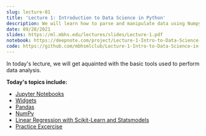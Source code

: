 ```yaml
---
slug: lecture-01
title: 'Lecture 1: Introduction to Data Science in Python'
description: We will learn how to parse and manipulate data using Numpy and Pandas, and perform visualization with Matplotlib and Seaborn. We will analyze a real dataset using scikit-learn and statsmodel, demonstrating how to perform basic statistical tasks in Python.
date: 09/28/2021
slides: https://ml.mbhs.edu/lectures/slides/Lecture-1.pdf
notebook: https://deepnote.com/project/Lecture-1-Intro-to-Data-Science-in-Python-V1r13GWoQNKey1jXVybHwA/%2FLecture-1-Intro-to-Data-Science-in-Python%2FDataSciIntro.ipynb
code: https://github.com/mbhsmlclub/Lecture-1-Intro-to-Data-Science-in-Python
---
```

In today's lecture, we will get aquainted with the basic tools used to perform data analysis.


**Today's topics include:**
- [Jupyter Notebooks](https://deepnote.com/project/Lecture-1-Intro-to-Data-Science-in-Python-V1r13GWoQNKey1jXVybHwA/%2FLecture-1-Intro-to-Data-Science-in-Python%2FDataSciIntro.ipynb#00002-28eb6661-b03e-451b-8727-5556ccecb17c)
- [Widgets](https://deepnote.com/project/Lecture-1-Intro-to-Data-Science-in-Python-V1r13GWoQNKey1jXVybHwA/%2FLecture-1-Intro-to-Data-Science-in-Python%2FDataSciIntro.ipynb#00010-a5ec21b5-6738-410e-a6bf-80fc6c2d222b)
- [Pandas](https://deepnote.com/project/Lecture-1-Intro-to-Data-Science-in-Python-V1r13GWoQNKey1jXVybHwA/%2FLecture-1-Intro-to-Data-Science-in-Python%2FDataSciIntro.ipynb#00013-d3bc29ff-e3ce-46bb-a355-9057bddfc0bd)
- [NumPy](https://deepnote.com/project/Lecture-1-Intro-to-Data-Science-in-Python-V1r13GWoQNKey1jXVybHwA/%2FLecture-1-Intro-to-Data-Science-in-Python%2FDataSciIntro.ipynb#00026-f77e3587-d3bc-4da3-b095-ce64a0947f90)
- [Linear Regression with Scikit-Learn and Statsmodels](https://deepnote.com/project/Lecture-1-Intro-to-Data-Science-in-Python-V1r13GWoQNKey1jXVybHwA/%2FLecture-1-Intro-to-Data-Science-in-Python%2FDataSciIntro.ipynb#00032-9dc9b5ea-ac56-4ea8-8a13-77996856ba2e)
- [Practice Excercise](https://deepnote.com/project/Lecture-1-Intro-to-Data-Science-in-Python-V1r13GWoQNKey1jXVybHwA/%2FLecture-1-Intro-to-Data-Science-in-Python%2FDataSciIntro.ipynb#00040-c7b23cb8-6336-47a3-9648-c0762ab57535)